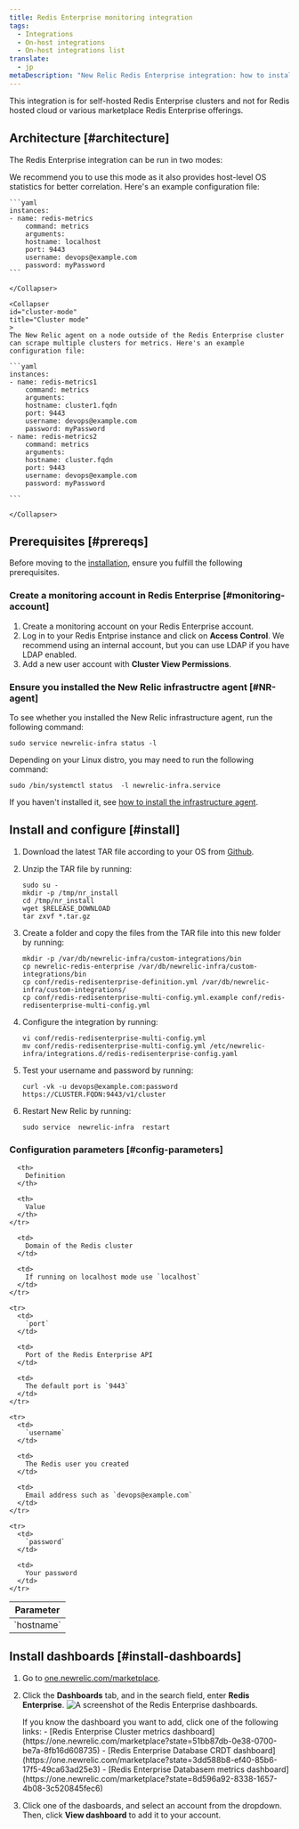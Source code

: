 ```yaml
---
title: Redis Enterprise monitoring integration
tags:
  - Integrations
  - On-host integrations
  - On-host integrations list
translate:
  - jp
metaDescription: "New Relic Redis Enterprise integration: how to install it, configure it, and understand the data it reports."
---
```



This integration is for self-hosted Redis Enterprise clusters and not for Redis hosted cloud or various marketplace Redis Enterprise offerings.

## Architecture [#architecture]

The Redis Enterprise integration can be run in two modes:

<CollapserGroup>
    <Collapser
    id="localhost-mode"
    title="Localhost mode"
    >
    We recommend you to use this mode as it also provides host-level OS statistics for better correlation. Here's an example configuration file:

    ```yaml
    instances:
    - name: redis-metrics
        command: metrics
        arguments:
        hostname: localhost
        port: 9443
        username: devops@example.com
        password: myPassword
    ```

    </Collapser>

    <Collapser
    id="cluster-mode"
    title="Cluster mode"
    >
    The New Relic agent on a node outside of the Redis Enterprise cluster can scrape multiple clusters for metrics. Here's an example configuration file:

    ```yaml
    instances:
    - name: redis-metrics1
        command: metrics
        arguments:
        hostname: cluster1.fqdn
        port: 9443
        username: devops@example.com
        password: myPassword
    - name: redis-metrics2
        command: metrics
        arguments:
        hostname: cluster.fqdn
        port: 9443
        username: devops@example.com
        password: myPassword

    ```

    </Collapser>
</CollapserGroup>

## Prerequisites [#prereqs]

Before moving to the [installation](#install), ensure you fulfill the following prerequisites.

### Create a monitoring account in Redis Enterprise [#monitoring-account]

1. Create a monitoring account on your Redis Enterprise account.
2. Log in to your Redis Entprise instance and click on **Access Control**.
    <Callout variant="tip">
    We recommend using an internal account, but you can use LDAP if you have LDAP enabled.
    </Callout>
3. Add a new user account with **Cluster View Permissions**.

### Ensure you installed the New Relic infrastructre agent [#NR-agent]

To see whether you installed the New Relic infrastructure agent, run the following command:  

```shell
sudo service newrelic-infra status -l
```

Depending on your Linux distro, you may need to run the following command:

```shell
sudo /bin/systemctl status  -l newrelic-infra.service
```

If you haven't installed it, see [how to install the infrastructure agent](/docs/infrastructure/install-infrastructure-agent/get-started/install-infrastructure-agent/).

## Install and configure [#install]

1. Download the latest TAR file according to your OS from [Github](https://github.com/redis-field-engineering/newrelic-redis-enterprise/releases).
2. Unzip the TAR file by running:
    ```shell
    sudo su -
    mkdir -p /tmp/nr_install
    cd /tmp/nr_install
    wget $RELEASE_DOWNLOAD
    tar zxvf *.tar.gz 
    ```

2. Create a folder and copy the files from the TAR file into this new folder by running:
    ```shell
    mkdir -p /var/db/newrelic-infra/custom-integrations/bin
    cp newrelic-redis-enterprise /var/db/newrelic-infra/custom-integrations/bin
    cp conf/redis-redisenterprise-definition.yml /var/db/newrelic-infra/custom-integrations/
    cp conf/redis-redisenterprise-multi-config.yml.example conf/redis-redisenterprise-multi-config.yml
    ```

3. Configure the integration by running:
    ```shell
    vi conf/redis-redisenterprise-multi-config.yml
    mv conf/redis-redisenterprise-multi-config.yml /etc/newrelic-infra/integrations.d/redis-redisenterprise-config.yaml
    ```

4. Test your username and password by running:
    ```shell
    curl -vk -u devops@example.com:password https://CLUSTER.FQDN:9443/v1/cluster
    ```

5. Restart New Relic by running:
    ```shell
    sudo service  newrelic-infra  restart
    ```

<InstallFeedback />

### Configuration parameters [#config-parameters]

<table>
  <thead>
    <tr>
      <th style={{ width: "200px" }}>
        Parameter
      </th>

      <th>
        Definition
      </th>

      <th>
        Value
      </th>
    </tr>
  </thead>

  <tbody>
    <tr>
      <td>
       `hostname`
      </td>

      <td>
        Domain of the Redis cluster
      </td>

      <td>
        If running on localhost mode use `localhost`
      </td>
    </tr>

    <tr>
      <td>
        `port`
      </td>

      <td>
        Port of the Redis Enterprise API
      </td>

      <td>
        The default port is `9443`
      </td>
    </tr>

    <tr>
      <td>
        `username`
      </td>

      <td>
        The Redis user you created
      </td>

      <td>
        Email address such as `devops@example.com`
      </td>
    </tr>

    <tr>
      <td>
        `password`
      </td>

      <td>
        Your password
      </td>
    </tr>
  </tbody>
</table>

## Install dashboards [#install-dashboards]

1. Go to [one.newrelic.com/marketplace](https://one.newrelic.com/marketplace).
2. Click the **Dashboards** tab, and in the search field, enter **Redis Enterprise**.
    <img
    title="Redis Enterprise dashboards"
    alt="A screenshot of the Redis Enterprise dashboards."
    src={redisEnterpriseDashboards}
    />

    <Callout variant="tip">
        If you know the dashboard you want to add, click one of the following links:
        - [Redis Enterprise Cluster metrics dashboard](https://one.newrelic.com/marketplace?state=51bb87db-0e38-0700-be7a-8fb16d608735)
        - [Redis Enterprise Database CRDT dashboard](https://one.newrelic.com/marketplace?state=3dd588b8-ef40-85b6-17f5-49ca63ad25e3)
        - [Redis Enterprise Databasem metrics dashboard](https://one.newrelic.com/marketplace?state=8d596a92-8338-1657-4b08-3c520845fec6)
    </Callout>
    
3. Click one of the dasboards, and select an account from the dropdown. Then, click **View dashboard** to add it to your account.

